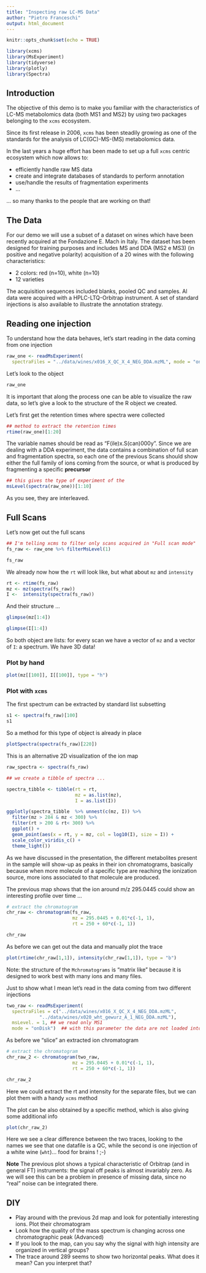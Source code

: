```yaml
---
title: "Inspecting raw LC-MS Data"
author: "Pietro Franceschi"
output: html_document
---
```


```r
knitr::opts_chunk$set(echo = TRUE)
```


```r
library(xcms)
library(MsExperiment)
library(tidyverse)
library(plotly)
library(Spectra)
```

## Introduction

The objective of this demo is to make you familiar with the characteristics of LC-MS metabolomics data (both MS1 and MS2) by using two packages belonging to the `xcms` ecosystem. 

Since its first release in 2006, `xcms` has been steadily growing as one of the standards for the analysis of LC(GC)-MS-(MS) metabolomics data.

In the last years a huge effort has been made to set up a full `xcms` centric ecosystem which now allows to:

* efficiently handle raw MS data
* create and integrate databases of standards to perform annotation
* use/handle the results of fragmentation experiments
* ...

... so many thanks to the people that are working on that!


## The Data

For our demo we will use a subset of a dataset on wines which have been recently acquired at the Fondazione E. Mach in Italy. The dataset has been designed for training purposes and includes MS and DDA (MS2 e MS3) (in positive and negative polarity) acquisition of a 20 wines with the following characteristics:

* 2 colors: red (n=10), white (n=10)
* 12 varieties


The acquisition sequences included blanks, pooled QC and samples. Al data were acquired with a HPLC-LTQ-Orbitrap instrument. A set of standard injections is also available to illustrate the annotation strategy.


## Reading one injection

To understand how the data behaves, let's start reading in the data coming from one injection

```r

raw_one <- readMsExperiment(
  spectraFiles = "../data/wines/x016_X_QC_X_4_NEG_DDA.mzML", mode = "ondisk")  
```


Let's look to the object

```r
raw_one
```


It is important that along the process one can be able to visualize the raw data, so let's give a look to the structure of the R object we created.

Let's first get the retention times where spectra were collected

```r
## method to extract the retention times
rtime(raw_one)[1:20]
```

The variable names should be read as "F(ile)x.S(can)000y". Since we are dealing with a DDA experiment, the data contains a combination of full scan and fragmentation spectra, so each one of the previous Scans should show either the full family of ions coming from the source, or what is produced by fragmenting a specific **precursor**

```r
## this gives the type of experiment of the 
msLevel(spectra(raw_one))[1:10]
```

As you see, they are interleaved. 

## Full Scans

Let's now get out the full scans 

```r
## I'm telling xcms to filter only scans acquired in "Full scan mode"
fs_raw <- raw_one %>% filterMsLevel(1)

fs_raw
```


We already now how the `rt` will look like, but what about `mz` and `intensity`

```r
rt <- rtime(fs_raw)
mz <- mz(spectra(fs_raw))
I <-  intensity(spectra(fs_raw))
```

And their structure ...

```r
glimpse(mz[1:4])
```

```r
glimpse(I[1:4])
```

So both object are lists: for every scan we have a vector of `mz` and a vector of `I`: a spectrum. We have 3D data!

### Plot by hand

```r
plot(mz[[100]], I[[100]], type = "h")
```

### Plot with `xcms`

The first spectrum can be extracted by standard list subsetting

```r
s1 <- spectra(fs_raw)[100]
s1
```

So a method for this type of object is already in place

```r
plotSpectra(spectra(fs_raw)[220])
```


This is an alternative 2D visualization of the ion map

```r

raw_spectra <- spectra(fs_raw)

## we create a tibble of spectra ...

spectra_tibble <- tibble(rt = rt, 
                         mz = as.list(mz),
                         I = as.list(I))
```


```r

ggplotly(spectra_tibble  %>% unnest(c(mz, I)) %>% 
  filter(mz > 284 & mz < 300) %>% 
  filter(rt > 200 & rt< 300) %>% 
  ggplot() + 
  geom_point(aes(x = rt, y = mz, col = log10(I), size = I)) + 
  scale_color_viridis_c() + 
  theme_light())
```


As we have discussed in the presentation, the different metabolites present in the sample will show-up as peaks in their ion chromatograms, basically because when more molecule of a specific type are reaching the ionization source, more ions associated to that molecule are produced.

The previous map shows that the ion around m/z 295.0445 could show an interesting profile over time ...

```r
# extract the chromatogram
chr_raw <- chromatogram(fs_raw, 
                        mz = 295.0445 + 0.01*c(-1, 1), 
                        rt = 250 + 60*c(-1, 1))

chr_raw
```

As before we can get out the data and manually plot the trace

```r
plot(rtime(chr_raw[1,1]), intensity(chr_raw[1,1]), type = "b")
```

Note: the structure of the `Mchromatograms` is "matrix like" because it is designed to work best with many ions and many files.

Just to show what I mean let's read in the data coming from two different injections

```r
two_raw <- readMsExperiment(
  spectraFiles = c("../data/wines/x016_X_QC_X_4_NEG_DDA.mzML",
            "../data/wines/x020_wht_gewurz_A_1_NEG_DDA.mzML"),
  msLevel. = 1, ## we read only MS1
  mode = "onDisk")  ## with this parameter the data are not loaded into RAM
```


As before we "slice" an extracted ion chromatogram

```r
# extract the chromatogram
chr_raw_2 <- chromatogram(two_raw, 
                        mz = 295.0445 + 0.01*c(-1, 1), 
                        rt = 250 + 60*c(-1, 1))

chr_raw_2
```

Here we could extract the rt and intensity for the separate files, but we can plot them with a handy `xcms` method

The plot can be also obtained by a specific method, which is also giving some additional info

```r
plot(chr_raw_2)
```

Here we see a clear difference between the two traces, looking to the names we see that one datafile is a QC, while the second is one injection of a white wine (`wht`)... food for brains !  ;-)


**Note** The previous plot shows a typical characteristic of Orbitrap (and in general FT) instruments: the signal off peaks is almost invariably zero. As we will see this can be a problem in presence of missing data, since no "real" noise can be integrated there.


## DIY

* Play around with the previous 2d map and look for potentially interesting ions. Plot their chromatogram
* Look how the quality of the mass spectrum is changing across one chromatographic peak (Advanced)
* If you look to the map, can you say why the signal with high intensity are organized in vertical groups?
* The trace around 289 seems to show two horizontal peaks. What does it mean? Can you interpret that?



```r

```






